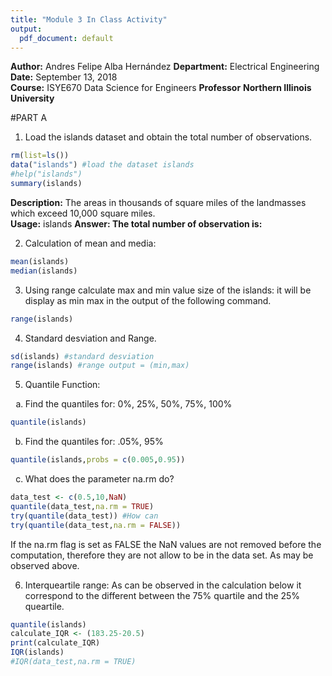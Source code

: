 ```yaml
---
title: "Module 3 In Class Activity"
output:
  pdf_document: default
---
```


**Author:** Andres Felipe Alba Hernández 
**Department:** Electrical Engineering
**Date:** September 13, 2018  
**Course:** ISYE670 Data Science for Engineers
**Professor**
**Northern Illinois University**

#PART A

1) Load the islands dataset and obtain the total number of observations.

```r
rm(list=ls()) 
data("islands") #load the dataset islands
#help("islands")
summary(islands)
``` 

**Description:**
The areas in thousands of square miles of the landmasses which exceed 10,000 square miles.  
**Usage:**
islands
**Answer: The total number of observation is:**

2) Calculation of mean and media:
```R
mean(islands)
median(islands)
```

3) Using range calculate max and min value size of the islands:
it will be display as min max in the output of the following command.
```R
range(islands)
```

4) Standard desviation and Range.

```R
sd(islands) #standard desviation
range(islands) #range output = (min,max)
```
5) Quantile Function:  
a) Find the quantiles for: 0%, 25%, 50%, 75%, 100%
```R
quantile(islands)
```
b) Find the quantiles for: .05%, 95%
```R
quantile(islands,probs = c(0.005,0.95))
```
c) What does the parameter na.rm do?

```R
data_test <- c(0.5,10,NaN)
quantile(data_test,na.rm = TRUE)
try(quantile(data_test)) #How can
try(quantile(data_test,na.rm = FALSE))
```
If the na.rm flag is set as FALSE the NaN values are not removed before the computation, therefore they are not allow to be in the data set. As may be observed above.

6) Interqueartile range: As can be observed in the calculation below it correspond to the different between the 75% quartile and the 25% queartile. 

```R
quantile(islands)
calculate_IQR <- (183.25-20.5)
print(calculate_IQR)
IQR(islands)
#IQR(data_test,na.rm = TRUE)
```


